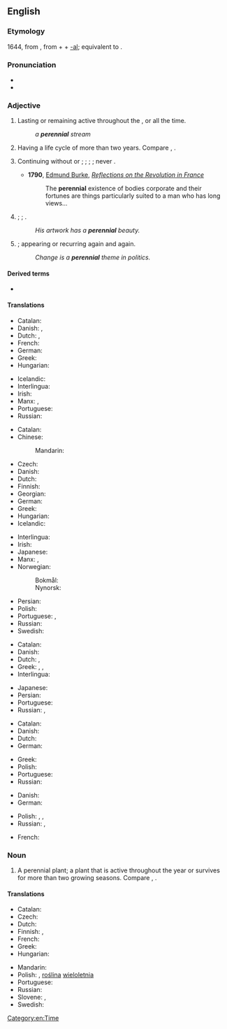 ==English==
{{wikipedia|dab=Perennial (disambiguation)|Perennial}}

===Etymology===
1644, from {{bor|en|la|perennis||lasting through the whole year}}, from {{m|la|per-||through}} + {{m|la|annus||year}} + [[-al]]; equivalent to {{confix|en|per|ennial}}.

===Pronunciation===
* {{IPA|/pəˈɹɛni.əl/|lang=en}}
* {{audio|en-us-perennial.ogg|Audio (US)|lang=en}}

===Adjective===
{{en-adj|-}}

# Lasting or remaining active throughout the {{l|en|year}}, or all the time.
#: ''a '''perennial''' stream''
# {{lb|en|botany|of a plant}} Having a life cycle of more than two years. Compare {{m|en|annual}}, {{m|en|biennial}}.
# {{lb|en|figuratively}} Continuing without {{l|en|cessation}} or {{l|en|intermission}}; {{l|en|perpetual}}; {{l|en|permanent}}; {{l|en|unceasing}}; never {{l|en|failing}}.
#* '''1790''', [[w:Edmund Burke|Edmund Burke]], ''[[s:Reflections on the Revolution in France|Reflections on the Revolution in France]]''
#*: The '''perennial''' existence of bodies corporate and their fortunes are things particularly suited to a man who has long views…
# {{lb|en|figuratively}} {{l|en|enduring|Enduring}}; {{l|en|lasting}}; {{l|en|timeless}}.
#: ''His artwork has a '''perennial''' beauty.''
# {{lb|en|figuratively}} {{l|en|recurrent|Recurrent}}; appearing or recurring again and again.
#: ''Change is a '''perennial''' theme in politics.''

====Derived terms====
* {{l|en|perennially}}

====Translations====
{{trans-top|lasting or remaining active throughout the year, or all the time}}
* Catalan: {{t|ca|perenne}}
* Danish: {{t|da|helårlig}}, {{t+|da|evig}}
* Dutch: {{t|nl|gansjarig}}, {{t+|nl|eeuwig}}
* French: {{t+|fr|pérenne}}
* German: {{t+|de|ganzjährig}}
* Greek: {{t+|el|αέναος|m|sc=Grek}}
* Hungarian: {{t+|hu|állandó}}
{{trans-mid}}
* Icelandic: {{t+|is|fjölær|m}}
* Interlingua: {{t|ia|perenne}}
* Irish: {{t|ga|ilbhliantúil}}
* Manx: {{t|gv|yl-vleeantagh}}, {{t|gv|yl-vleinoil}}
* Portuguese: {{t+|pt|perene}}
* Russian: {{t+|ru|круглогоди́чный}}
{{trans-bottom}}

{{trans-top|(of a plant) Having a life cycle of more than two years}}
* Catalan: {{t|ca|perenne}}
* Chinese:
*: Mandarin: {{t+|cmn|多年生|tr=duōniánshēng|sc=Hani}}
* Czech: {{t+|cs|trvalka|f}}
* Danish: {{t|da|flerårig}}
* Dutch: {{t+|nl|meerjarig}}
* Finnish: {{t|fi|monivuotinen}}
* Georgian: {{t|ka|მრავალწლოვანი}}
* German: {{t+|de|mehrjährig}}
* Greek: {{t+|el|πολυετής}}
* Hungarian: {{t+|hu|évelő}}
* Icelandic: {{t+|is|fjölær|m}}
{{trans-mid}}
* Interlingua: {{t|ia|perenne}}
* Irish: {{t|ga|ilbhliantúil}}
* Japanese: {{t|ja|多年生|tr=たねんせいの, tanensei no|alt=多年生の|sc=Jpan}}
* Manx: {{t|gv|yl-vleeantagh}}, {{t|gv|yl-vleinoil}}
* Norwegian:
*: Bokmål: {{t|nb|flerårig}}
*: Nynorsk: {{t|nn|fleirårig}}
* Persian: {{t+|fa|چندساله|tr=čand-sâle|sc=fa-Arab}}
* Polish: {{t+|pl|wieloletni|m}}
* Portuguese: {{t+|pt|perene}}, {{t+|pt|vivaz}}
* Russian: {{t+|ru|многоле́тний}}
* Swedish: {{t+|sv|flerårig}}
{{trans-bottom}}

{{trans-top|continuing without cessation or intermission; perpetual; permanent; unceasing; never failing}}
* Catalan: {{t|ca|perenne}}
* Danish: {{t+|da|evig}}
* Dutch: {{t+|nl|voortdurend}}, {{t+|nl|eeuwig}}
* Greek: {{t+|el|αέναος|m|sc=Grek}}, {{t+|el|αιώνιος|m|sc=Grek}}, {{t+|el|διηνεκής|m|f|sc=Grek}}
* Interlingua: {{t|ia|perenne}}
{{trans-mid}}
* Japanese: {{t|ja|永続|tr=えいぞくする, eizoku suru|alt=永続する|sc=Jpan}}
* Persian: {{t+|fa|جاوید|tr=jâvid|sc=fa-Arab}}
* Portuguese: {{t+|pt|perene}}
* Russian: {{t+|ru|постоя́нный}}, {{t+|ru|ве́чный}}
{{trans-bottom}}

{{trans-top|enduring; lasting; timeless}}
* Catalan: {{t|ca|perenne}}
* Danish: {{t+|da|evig}}
* Dutch: {{t+|nl|eeuwig}}
* German: {{t+|de|dauerhaft}}
{{trans-mid}}
* Greek: {{t+|el|διηνεκής|m|f|sc=Grek}}
* Polish: {{t+|pl|odwieczny|m}}
* Portuguese: {{t+|pt|perene}}
* Russian: {{t+|ru|ве́чный}}
{{trans-bottom}}

{{trans-top|recurrent; appearing or recurring again and again}}
* Danish: {{t|da|tilbagevendende}}
* German: {{t+|de|wiederkehrend}}
{{trans-mid}}
* Polish: {{t+|pl|częsty}}, {{t|pl|powracający}}, {{t|pl|powtarzający się|m}}
* Russian: {{t+|ru|повторя́ющийся}}, {{t+|ru|возвраща́ющийся}}
{{trans-bottom}}

{{checktrans-top}}
* French: {{t+check|fr|pérenne}}
{{trans-mid}}
{{trans-bottom}}

===Noun===
{{wikipedia|Perennial plant}}
{{en-noun}}

# A perennial plant; a plant that is active throughout the year or survives for more than two growing seasons. Compare {{m|en|annual}}, {{m|en|biennial}}.

====Translations====
{{trans-top|perennial plant}}
* Catalan: {{t|ca|perennifoli}}
* Czech: {{t+|cs|trvalka|f}}
* Dutch: {{t+|nl|meerjarig|alt=meerjarige}} {{t+|nl|plant|f}}
* Finnish: {{t|fi|perenna}}, {{t|fi|[[monivuotinen]] [[kasvi]]}}
* French: {{t+|fr|vivace|m|f}}
* Greek: {{t+|el|πολυετές|n|sc=Grek}}
* Hungarian: {{t+|hu|évelő}}
{{trans-mid}}
* Mandarin: {{t+|cmn|多年生|tr=duōniánshēng|sc=Hani}}
* Polish: {{t+|pl|bylina|f}}, [[roślina]] [[wieloletnia]] {{g|f}}
* Portuguese: {{t|pt|[[planta]] [[perene]]|f}}
* Russian: {{t+|ru|многолетнее}} {{t+|ru|расте́ние|n}}
* Slovene: {{t|sl|trajnica}}, {{t|sl|večletna rastlina}}
* Swedish: {{t+|sv|perenn}}
{{trans-bottom}}

[[Category:en:Time]]